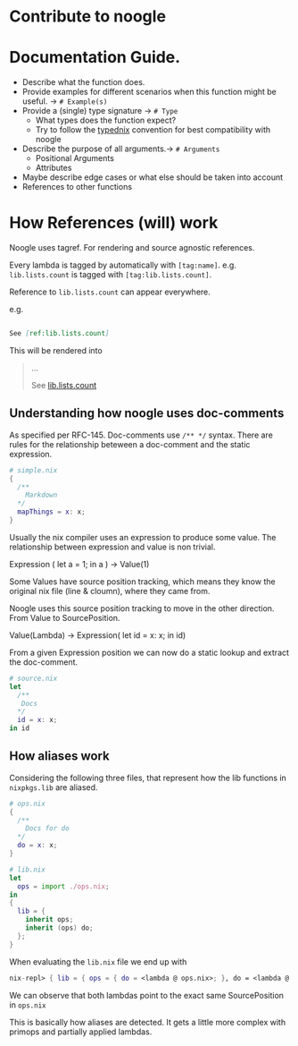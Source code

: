 # Contribute to noogle

# Documentation Guide.

- Describe what the function does.
- Provide examples for different scenarios when this function might be useful. -> ` # Example(s) `
- Provide a (single) type signature -> `# Type `
  - What types does the function expect?
  - Try to follow the [typednix](https://typednix.dev) convention for best compatibility with noogle
- Describe the purpose of all arguments.-> `# Arguments`
  - Positional Arguments
  - Attributes
- Maybe describe edge cases or what else should be taken into account
- References to other functions

# How References (will) work

Noogle uses tagref. For rendering and source agnostic references.

Every lambda is tagged by automatically with `[tag:name]`.
e.g. `lib.lists.count` is tagged with `[tag:lib.lists.count]`.

Reference to `lib.lists.count` can appear everywhere.

e.g.

```md

See [ref:lib.lists.count]

```

This will be rendered into

> ...  
>
> See <a href="/f/lib/lists/count">lib.lists.count</a>
 

## Understanding how noogle uses doc-comments

As specified per RFC-145. Doc-comments use `/** */` syntax. There are rules for the relationship beteween a doc-comment and the static expression.

```nix
# simple.nix
{
  /** 
    Markdown
  */
  mapThings = x: x;
}
```

Usually the nix compiler uses an expression to produce some value. The relationship between expression and value is non trivial.

Expression ( let a = 1; in a ) -> Value(1)

Some Values have source position tracking, which means they know the original nix file (line & cloumn), where they came from.

Noogle uses this source position tracking to move in the other direction. From Value to SourcePosition.

Value(Lambda) -> Expression( let id = x: x; in id)

From a given Expression position we can now do a static lookup and extract the doc-comment.

```nix
# source.nix
let 
  /**
   Docs
  */
  id = x: x; 
in id
```

## How aliases work

Considering the following three files, that represent how the lib functions in `nixpkgs.lib` are aliased.

```nix
# ops.nix
{
  /** 
    Docs for do
  */
  do = x: x;
}
```

```nix
# lib.nix
let
  ops = import ./ops.nix;
in
{
  lib = {
    inherit ops;
    inherit (ops) do;
  };
}
```

When evaluating the `lib.nix` file we end up with

```nix
nix-repl> { lib = { ops = { do = <lambda @ ops.nix>; }, do = <lambda @ ops.nix>; } } 
```

We can observe that both lambdas point to the exact same SourcePosition in `ops.nix`

This is basically how aliases are detected. It gets a little more complex with primops and partially applied lambdas.
